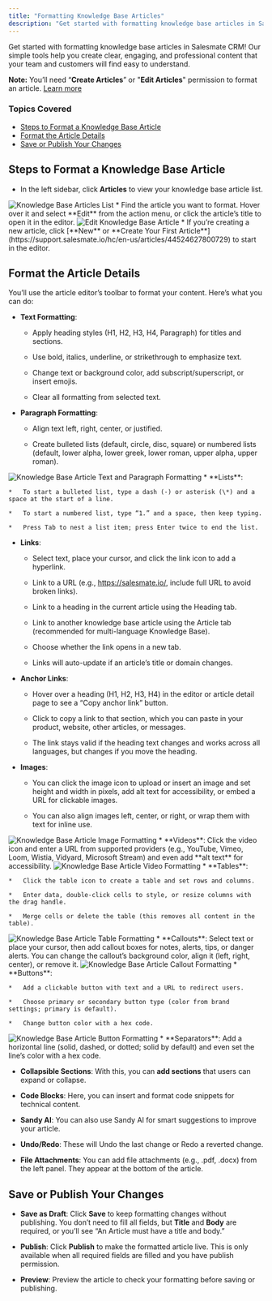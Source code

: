 ```yaml
---
title: "Formatting Knowledge Base Articles"
description: "Get started with formatting knowledge base articles in Salesmate CRM! Our simple tools help you create clear, engaging, and professional content that ..."
---
```


Get started with formatting knowledge base articles in Salesmate CRM! Our simple tools help you create clear, engaging, and professional content that your team and customers will find easy to understand.

<Note>


**Note:** You’ll need “**Create Articles**” or "**Edit Articles**" permission to format an article. [Learn more](https://support.salesmate.io/hc/en-us/articles/44391129991449)


</Note>

### Topics Covered

*   [Steps to Format a Knowledge Base Article](https://support.salesmate.io/hc/en-us/articles/44524640305817-Formatting-Knowledge-Base-Articles#h_01JS14WCYTZ4PD1A4JT03YYA6H)
*   [Format the Article Details](https://support.salesmate.io/hc/en-us/articles/44524640305817-Formatting-Knowledge-Base-Articles#h_01JS14WCYTYEC16XVDRN64JHCB)
*   [Save or Publish Your Changes](https://support.salesmate.io/hc/en-us/articles/44524640305817-Formatting-Knowledge-Base-Articles#h_01JS14WCYTYWXZZBKBA5V8ZS07)

## Steps to Format a Knowledge Base Article

*   In the left sidebar, click **Articles** to view your knowledge base article list.
    

<img src="https://support.salesmate.io/hc/article_attachments/47693088343321" alt="Knowledge Base Articles List" />
*   Find the article you want to format. Hover over it and select **Edit** from the action menu, or click the article’s title to open it in the editor.
    

<img src="https://support.salesmate.io/hc/article_attachments/47693088347929" alt="Edit Knowledge Base Article" />
*   If you’re creating a new article, click [**New** or **Create Your First Article**](https://support.salesmate.io/hc/en-us/articles/44524627800729) to start in the editor.
    

## Format the Article Details

You’ll use the article editor’s toolbar to format your content. Here’s what you can do:

*   **Text Formatting**:
    
    *   Apply heading styles (H1, H2, H3, H4, Paragraph) for titles and sections.
        
    *   Use bold, italics, underline, or strikethrough to emphasize text.
        
    *   Change text or background color, add subscript/superscript, or insert emojis.
        
    *   Clear all formatting from selected text.
        
*   **Paragraph Formatting**:
    
    *   Align text left, right, center, or justified.
        
    *   Create bulleted lists (default, circle, disc, square) or numbered lists (default, lower alpha, lower greek, lower roman, upper alpha, upper roman).
        

<img src="https://support.salesmate.io/hc/article_attachments/47693222911769" alt="Knowledge Base Article Text and Paragraph Formatting" />
*   **Lists**:
    
    *   To start a bulleted list, type a dash (-) or asterisk (\*) and a space at the start of a line.
        
    *   To start a numbered list, type “1.” and a space, then keep typing.
        
    *   Press Tab to nest a list item; press Enter twice to end the list.
        
*   **Links**:
    
    *   Select text, place your cursor, and click the link icon to add a hyperlink.
        
    *   Link to a URL (e.g., https://salesmate.io/, include full URL to avoid broken links).
        
    *   Link to a heading in the current article using the Heading tab.
        
    *   Link to another knowledge base article using the Article tab (recommended for multi-language Knowledge Base).
        
    *   Choose whether the link opens in a new tab.
        
    *   Links will auto-update if an article’s title or domain changes.
        
*   **Anchor Links**:
    
    *   Hover over a heading (H1, H2, H3, H4) in the editor or article detail page to see a “Copy anchor link” button.
        
    *   Click to copy a link to that section, which you can paste in your product, website, other articles, or messages.
        
    *   The link stays valid if the heading text changes and works across all languages, but changes if you move the heading.
        
*   **Images**:
    
    *   You can click the image icon to upload or insert an image and set height and width in pixels, add alt text for accessibility, or embed a URL for clickable images.
        
    *   You can also align images left, center, or right, or wrap them with text for inline use.
        

<img src="https://support.salesmate.io/hc/article_attachments/47693323845145" alt="Knowledge Base Article Image Formatting" />
*   **Videos**: Click the video icon and enter a URL from supported providers (e.g., YouTube, Vimeo, Loom, Wistia, Vidyard, Microsoft Stream) and even add **alt text** for accessibility.
    

<img src="https://support.salesmate.io/hc/article_attachments/47693323846937" alt="Knowledge Base Article Video Formatting" />
*   **Tables**:
    
    *   Click the table icon to create a table and set rows and columns.
        
    *   Enter data, double-click cells to style, or resize columns with the drag handle.
        
    *   Merge cells or delete the table (this removes all content in the table).
        

<img src="https://support.salesmate.io/hc/article_attachments/47693568851225" alt="Knowledge Base Article Table Formatting" />
*   **Callouts**: Select text or place your cursor, then add callout boxes for notes, alerts, tips, or danger alerts. You can change the callout’s background color, align it (left, right, center), or remove it.
    

<img src="https://support.salesmate.io/hc/article_attachments/47693568853529" alt="Knowledge Base Article Callout Formatting" />
*   **Buttons**:
    
    *   Add a clickable button with text and a URL to redirect users.
        
    *   Choose primary or secondary button type (color from brand settings; primary is default).
        
    *   Change button color with a hex code.
        

<img src="https://support.salesmate.io/hc/article_attachments/47693568855321" alt="Knowledge Base Article Button Formatting" />
*   **Separators**: Add a horizontal line (solid, dashed, or dotted; solid by default) and even set the line’s color with a hex code.
    
*   **Collapsible Sections**: With this, you can **add sections** that users can expand or collapse.
    
*   **Code Blocks**: Here, you can insert and format code snippets for technical content.
    
*   **Sandy AI**: You can also use Sandy AI for smart suggestions to improve your article.
    
*   **Undo/Redo**: These will Undo the last change or Redo a reverted change.
    
*   **File Attachments**: You can add file attachments (e.g., .pdf, .docx) from the left panel. They appear at the bottom of the article.
    

## Save or Publish Your Changes

*   **Save as Draft**: Click **Save** to keep formatting changes without publishing. You don’t need to fill all fields, but **Title** and **Body** are required, or you’ll see “An Article must have a title and body.”
    
*   **Publish**: Click **Publish** to make the formatted article live. This is only available when all required fields are filled and you have publish permission.
    
*   **Preview**: Preview the article to check your formatting before saving or publishing.